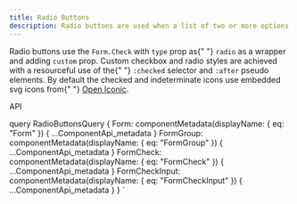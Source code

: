 ```yaml
---
title: Radio Buttons
description: Radio buttons are used when a list of two or more options are mutually exclusive, meaning the user must select only one option.
---
```



<Overview>
  Radio buttons use the <code>Form.Check</code> with <code>type</code> prop as{" "}
  <code>radio</code> as a wrapper and adding <code>custom</code> prop. Custom
  checkbox and radio styles are achieved with a resourceful use of the{" "}
  <code>:checked</code> selector and <code>:after</code> pseudo elements. By
  default the checked and indeterminate icons use embedded svg icons from{" "}
  <a href="https://useiconic.com/open">Open Iconic</a>.
</Overview>

<CodeBlock title="Radios" code={RadioButtonsBasic}></CodeBlock>

<LinkedHeading h="2" className="h1" id="rb-api">
  API
</LinkedHeading>
<ComponentApi metadata={props.data.Form} />
<ComponentApi metadata={props.data.FormGroup} exportedBy={props.data.Form} />

<ComponentApi metadata={props.data.FormCheck} exportedBy={props.data.Form} />
<ComponentApi
  metadata={props.data.FormCheckInput}
  exportedBy={props.data.FormCheck}
/>

  query RadioButtonsQuery {
    Form: componentMetadata(displayName: { eq: "Form" }) {
      ...ComponentApi_metadata
    }
    FormGroup: componentMetadata(displayName: { eq: "FormGroup" }) {
      ...ComponentApi_metadata
    }
    FormCheck: componentMetadata(displayName: { eq: "FormCheck" }) {
      ...ComponentApi_metadata
    }
    FormCheckInput: componentMetadata(displayName: { eq: "FormCheckInput" }) {
      ...ComponentApi_metadata
    }
  }
`
